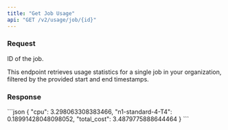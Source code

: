 ```yaml
---
title: "Get Job Usage"
api: "GET /v2/usage/job/{id}"
---
```


### Request
<ParamField path="id" type="string" required>
  ID of the job.
</ParamField>

This endpoint retrieves usage statistics for a single job in your organization, filtered by the provided start and end timestamps.

<Snippet file="usage_parameters.mdx" />

### Response

<ResponseExample>
```json
{
  "cpu": 3.298063308383466,
  "n1-standard-4-T4": 0.18991428048098052,
  "total_cost": 3.4879775888644464
}
```
</ResponseExample>
